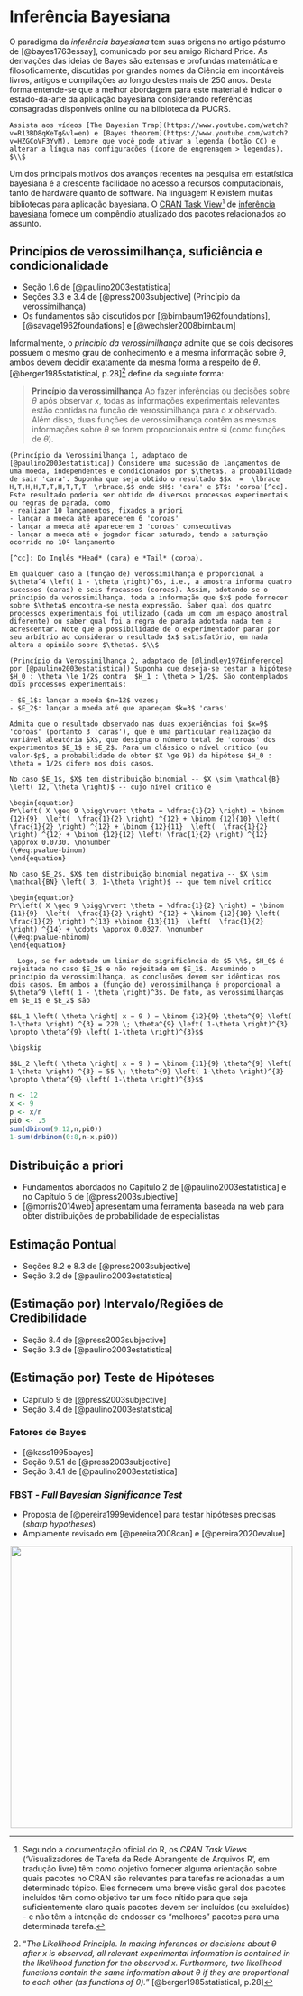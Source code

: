 # Inferência Bayesiana {#inferencia-bayesiana}
O paradigma da *inferência bayesiana* tem suas origens no artigo póstumo de [@bayes1763essay], comunicado por seu amigo Richard Price. As derivações das ideias de Bayes são extensas e profundas matemática e filosoficamente, discutidas por grandes nomes da Ciência em incontáveis livros, artigos e compilações ao longo destes mais de 250 anos. Desta forma entende-se que a melhor abordagem para este material é indicar o estado-da-arte da aplicação bayesiana considerando referências consagradas disponíveis online ou na bilbioteca da PUCRS.

```exercise
Assista aos vídeos [The Bayesian Trap](https://www.youtube.com/watch?v=R13BD8qKeTg&vl=en) e [Bayes theorem](https://www.youtube.com/watch?v=HZGCoVF3YvM). Lembre que você pode ativar a legenda (botão CC) e alterar a língua nas configurações (ícone de engrenagem > legendas). $\\$
```

<!-- Na abordagem *bayesiana* a estimação pontual é similar à clássica, mas quando feita por intervalos é chamada (estimação por) *Intervalo de Credibilidade* (IC/ICr). Os testes de hipóteses bayesianos têm o mesmo objetivo dos TH da abordagem clássica, que é decidir se um parâmetro ou conjunto de parâmetros pertencem a $\Theta_0$ ou $\Theta_1$, porém garantindo a não violação do *princípio da verossimilhança*. -->

<!-- ## Softwares -->
Um dos principais motivos dos avanços recentes na pesquisa em estatística bayesiana é a crescente facilidade no acesso a recursos computacionais, tanto de hardware quanto de software. Na linguagem R existem muitas bibliotecas para aplicação bayesiana. O [CRAN Task View](https://cran.r-project.org/web/views/)[^ctv] de [inferência bayesiana](https://cran.r-project.org/view=Bayesian) fornece um compêndio atualizado dos pacotes relacionados ao assunto.

[^ctv]: Segundo a documentação oficial do R, os *CRAN Task Views* ('Visualizadores de Tarefa da Rede Abrangente de Arquivos R', em tradução livre) têm como objetivo fornecer alguma orientação sobre quais pacotes no CRAN são relevantes para tarefas relacionadas a um determinado tópico. Eles fornecem uma breve visão geral dos pacotes incluídos têm como objetivo ter um foco nítido para que seja suficientemente claro quais pacotes devem ser incluídos (ou excluídos) - e não têm a intenção de endossar os "melhores" pacotes para uma determinada tarefa.


<!-- ```{example, bayes} -->
<!-- (Adaptado de [@stone2016bayes])  -->
<!-- ``` -->
<!-- ```{r} -->
<!-- # verossimilhança (likelihood) = prob de de manchas devido à varíola -->
<!-- pSpotsGSmallpox <- 0.9 -->
<!-- # priori = prob de varíola -->
<!-- pSmallpox <- 0.001 -->
<!-- # marginal likelihood = prob of spots. -->
<!-- pSpots <- 0.081 -->
<!-- # find posterior = prob of smallpox given spots.  -->
<!-- pSmallpoxGSpots = pSpotsGSmallpox * pSmallpox / pSpots -->
<!-- s <- sprintf("pSmallpoxGSpots = %.3f", pSmallpoxGSpots) -->
<!-- print(s) -->
<!-- ``` -->


## Princípios de verossimilhança, suficiência e condicionalidade
- Seção 1.6 de [@paulino2003estatistica]  
- Seções 3.3 e 3.4 de [@press2003subjective] (Princípio da verossimilhança)  
- Os fundamentos são discutidos por [@birnbaum1962foundations], [@savage1962foundations] e [@wechsler2008birnbaum]  

Informalmente, o *princípio da verossimilhança* admite que se dois decisores possuem o mesmo grau de conhecimento e a mesma informação sobre $\theta$, ambos devem decidir exatamente da mesma forma a respeito de $\theta$. [@berger1985statistical, p.28][^pv] define da seguinte forma:  

> **Princípio da verossimilhança** Ao fazer inferências ou decisões sobre $\theta$ após observar $x$, todas as informações experimentais relevantes estão contidas na função de verossimilhança para o $x$ observado. Além disso, duas funções de verossimilhança contêm as mesmas informações sobre $\theta$ se forem proporcionais entre si (como funções de $\theta$). 

[^pv]: "*The Likelihood Principle. In making inferences or decisions about $\theta$ after x is observed, all relevant experimental information is contained in the likelihood function for the observed x. Furthermore, two likelihood functions contain the same information about $\theta$ if they are proportional to each other (as functions of $\theta$).*" [@berger1985statistical, p.28]

```example
(Princípio da Verossimilhança 1, adaptado de [@paulino2003estatistica]) Considere uma sucessão de lançamentos de uma moeda, independentes e condicionados por $\theta$, a probabilidade de sair 'cara'. Suponha que seja obtido o resultado $$x  =  \lbrace H,T,H,H,T,T,H,T,T,T  \rbrace,$$ onde $H$: 'cara' e $T$: 'coroa'[^cc]. Este resultado poderia ser obtido de diversos processos experimentais ou regras de parada, como  
- realizar 10 lançamentos, fixados a priori  
- lançar a moeda até aparecerem 6 'coroas'  
- lançar a moeda até aparecerem 3 'coroas' consecutivas  
- lançar a moeda até o jogador ficar saturado, tendo a saturação ocorrido no 10º lançamento

[^cc]: Do Inglês *Head* (cara) e *Tail* (coroa). 

Em qualquer caso a (função de) verossimilhança é proporcional a $\theta^4 \left( 1 - \theta \right)^6$, i.e., a amostra informa quatro sucessos (caras) e seis fracassos (coroas). Assim, adotando-se o princípio da verossimilhança, toda a informação que $x$ pode fornecer sobre $\theta$ encontra-se nesta expressão. Saber qual dos quatro processos experimentais foi utilizado (cada um com um espaço amostral diferente) ou saber qual foi a regra de parada adotada nada tem a acrescentar. Note que a possibilidade de o experimentador parar por seu arbítrio ao considerar o resultado $x$ satisfatório, em nada altera a opinião sobre $\theta$. $\\$
```

```example
(Princípio da Verossimilhança 2, adaptado de [@lindley1976inference] por [@paulino2003estatistica]) Suponha que deseja-se testar a hipótese $H_0 : \theta \le 1/2$ contra  $H_1 : \theta > 1/2$. São contemplados dois processos experimentais:  

- $E_1$: lançar a moeda $n=12$ vezes;  
- $E_2$: lançar a moeda até que apareçam $k=3$ 'caras'

Admita que o resultado observado nas duas experiências foi $x=9$ 'coroas' (portanto 3 'caras'), que é uma particular realização da variável aleatória $X$, que designa o número total de 'coroas' dos experimentos $E_1$ e $E_2$. Para um clássico o nível crítico (ou valor-$p$, a probabilidade de obter $X \ge 9$) da hipótese $H_0 : \theta = 1/2$ difere nos dois casos.  

No caso $E_1$, $X$ tem distribuição binomial -- $X \sim \mathcal{B} \left( 12, \theta \right)$ -- cujo nível crítico é

\begin{equation}
Pr\left( X \geq 9 \bigg\rvert \theta = \dfrac{1}{2} \right) = \binom {12}{9}  \left(  \frac{1}{2} \right) ^{12} + \binom {12}{10} \left(  \frac{1}{2} \right) ^{12} + \binom {12}{11}  \left(  \frac{1}{2} \right) ^{12} + \binom {12}{12} \left( \frac{1}{2} \right) ^{12} \approx 0.0730. \nonumber
(\#eq:pvalue-binom)
\end{equation}

No caso $E_2$, $X$ tem distribuição binomial negativa -- $X \sim \mathcal{BN} \left( 3, 1-\theta \right)$ -- que tem nível crítico

\begin{equation}
Pr\left( X \geq 9 \bigg\rvert \theta = \dfrac{1}{2} \right) = \binom {11}{9}  \left(  \frac{1}{2} \right) ^{12} + \binom {12}{10} \left(  \frac{1}{2} \right) ^{13} +\binom {13}{11}  \left(  \frac{1}{2} \right) ^{14} + \cdots \approx 0.0327. \nonumber
(\#eq:pvalue-nbinom)
\end{equation}

  Logo, se for adotado um limiar de significância de $5 \%$, $H_0$ é rejeitada no caso $E_2$ e não rejeitada em $E_1$. Assumindo o princípio da verossimilhança, as conclusões devem ser idênticas nos dois casos. Em ambos a (função de) verossimilhança é proporcional a $\theta^9 \left( 1 - \theta \right)^3$. De fato, as verossimilhanças em $E_1$ e $E_2$ são

$$L_1 \left( \theta \right| x = 9 ) = \binom {12}{9} \theta^{9} \left( 1-\theta \right) ^{3} = 220 \; \theta^{9} \left( 1-\theta \right)^{3} \propto \theta^{9} \left( 1-\theta \right)^{3}$$

\bigskip

$$L_2 \left( \theta \right| x = 9 ) = \binom {11}{9} \theta^{9} \left( 1-\theta \right) ^{3} = 55 \; \theta^{9} \left( 1-\theta \right)^{3} \propto \theta^{9} \left( 1-\theta \right)^{3}$$
```
```r
n <- 12
x <- 9
p <- x/n
pi0 <- .5
sum(dbinom(9:12,n,pi0))
1-sum(dnbinom(0:8,n-x,pi0))
```

## Distribuição a priori
- Fundamentos abordados no Capítulo 2 de [@paulino2003estatistica] e no Capítulo 5 de [@press2003subjective]  
- [@morris2014web] apresentam uma ferramenta baseada na web para obter distribuições de probabilidade de especialistas
 
## Estimação Pontual
- Seções 8.2 e 8.3 de [@press2003subjective]  
- Seção 3.2 de [@paulino2003estatistica]  
<!-- Assim como na abordagem clássica, a *estimação pontual* sob o prisma bayesiano faz uso de estimadores para calcular estimativas (pontuais) para os parâmetros de interesse. Outro uso das estimativas pontuais é resumir a distribuição a posteriori, conforme veremos a seguir. -->

## (Estimação por) Intervalo/Regiões de Credibilidade
- Seção 8.4 de [@press2003subjective]  
- Seção 3.3 de [@paulino2003estatistica]  
<!-- ### Proporção -->

<!-- ### Média -->

## (Estimação por) Teste de Hipóteses
- Capítulo 9 de [@press2003subjective]  
- Seção 3.4 de [@paulino2003estatistica]  

### Fatores de Bayes
- [@kass1995bayes]   
- Seção 9.5.1 de [@press2003subjective]  
- Seção 3.4.1 de [@paulino2003estatistica]  

### FBST - *Full Bayesian Significance Test*
- Proposta de [@pereira1999evidence] para testar hipóteses precisas (*sharp hypotheses*)  
- Amplamente revisado em [@pereira2008can] e [@pereira2020evalue]

<center><p><a href= "https://www.ime.usp.br/~cpereira/">
<img border = "0" src="https://www.ime.usp.br/~cpereira/fbst.gif" width="500">
</a> </p> </center>
